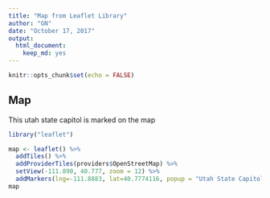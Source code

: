 ---
title: "Map from Leaflet Library"
author: "GN"
date: "October 17, 2017"
output:
  html_document: 
    keep_md: yes
---

```{r setup, include=FALSE}
knitr::opts_chunk$set(echo = FALSE)
```

## Map

This utah state capitol is marked on the map


```{r, echo = FALSE}
library("leaflet")
```

```{r, echo = TRUE}
map <- leaflet() %>% 
  addTiles() %>% 
  addProviderTiles(providers$OpenStreetMap) %>% 
  setView(-111.890, 40.777, zoom = 12) %>%
  addMarkers(lng=-111.8883, lat=40.7774116, popup = "Utah State Capitol")
map
```
